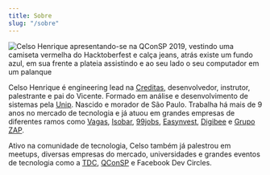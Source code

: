 ```yaml
---
title: Sobre
slug: "/sobre"
---
```


![Celso Henrique apresentando-se na QConSP 2019, vestindo uma camiseta vermelha do Hacktoberfest e calça jeans, atrás existe um fundo azul, em sua frente a plateia assistindo e ao seu lado o seu computador em um palanque](./qcon.jpg)

Celso Henrique é engineering lead na [Creditas](https://www.creditas.com), desenvolvedor, instrutor, palestrante e pai do Vicente. Formado em análise e desenvolvimento de sistemas pela [Unip](https://unip.br). Nascido e morador de São Paulo. Trabalha há mais de 9 anos no mercado de tecnologia e já atuou em grandes empresas de diferentes ramos como [Vagas](https://vagas.com.br), [Isobar](https://isobar.com), [99jobs](https://99jobs.com), [Easynvest](https://easynvest.com.br), [Digibee](https://digibee.com) e [Grupo ZAP](https://grupozap.com).

Ativo na comunidade de tecnologia, Celso também já palestrou em meetups, diversas empresas do mercado, universidades e grandes eventos de tecnologia como a [TDC](https://thedevconf.com/palestrante/celso-henrique-da-silva), [QConSP](https://qconsp.com/speakers/celso-henrique) e Facebook Dev Circles.